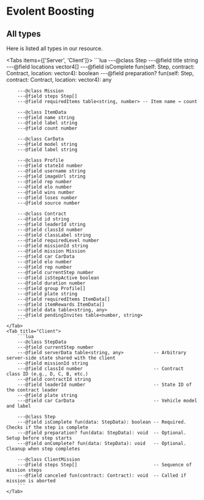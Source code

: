 
# Evolent Boosting
## All types

Here is listed all types in our resource.

<Tabs items={['Server', 'Client']}>
    <Tab title="Server">
        ```lua
        ---@class Step
        ---@field title string
        ---@field locations vector4[]
        ---@field isComplete fun(self: Step, contract: Contract, location: vector4): boolean
        ---@field preparation? fun(self: Step, contract: Contract, location: vector4): any

        ---@class Mission
        ---@field steps Step[]
        ---@field requiredItems table<string, number> -- Item name → count

        ---@class ItemData
        ---@field name string
        ---@field label string
        ---@field count number

        ---@class CarData
        ---@field model string
        ---@field label string

        ---@class Profile
        ---@field stateId number
        ---@field username string
        ---@field imageUrl string
        ---@field rep number
        ---@field elo number
        ---@field wins number
        ---@field loses number
        ---@field source number

        ---@class Contract
        ---@field id string
        ---@field leaderId string
        ---@field classId number
        ---@field classLabel string
        ---@field requiredLevel number
        ---@field missionId string
        ---@field mission Mission
        ---@field car CarData
        ---@field elo number
        ---@field rep number
        ---@field currentStep number
        ---@field isStepActive boolean
        ---@field duration number
        ---@field group Profile[]
        ---@field plate string
        ---@field requiredItems ItemData[]
        ---@field itemRewards ItemData[]
        ---@field data table<string, any>
        ---@field pendingInvites table<number, string>
        ```
    </Tab>
    <Tab title="Client">
        ```lua
        ---@class StepData
        ---@field currentStep number
        ---@field serverData table<string, any>           -- Arbitrary server-side state shared with the client
        ---@field missionId string
        ---@field classId number                          -- Contract class ID (e.g., D, C, B, etc.)
        ---@field contractId string
        ---@field leaderId number                         -- State ID of the contract leader
        ---@field plate string
        ---@field car CarData                             -- Vehicle model and label

        ---@class Step
        ---@field isComplete fun(data: StepData): boolean -- Required. Checks if the step is complete
        ---@field preparation? fun(data: StepData): void  -- Optional. Setup before step starts
        ---@field onComplete? fun(data: StepData): void   -- Optional. Cleanup when step completes

        ---@class ClientMission
        ---@field steps Step[]                            -- Sequence of mission steps
        ---@field canceled fun(contract: Contract): void  -- Called if mission is aborted
        ```
    </Tab>
</Tabs>
